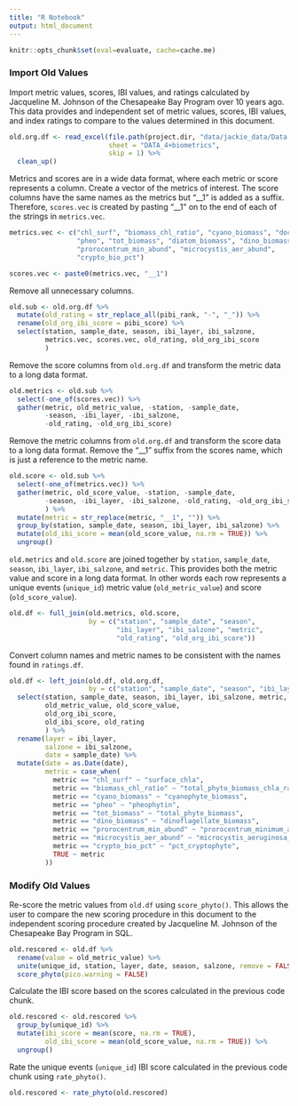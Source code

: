 ```yaml
---
title: "R Notebook"
output: html_document
---
```


```r
knitr::opts_chunk$set(eval=evaluate, cache=cache.me)
```

### Import Old Values

Import metric values, scores, IBI values, and ratings calculated by Jacqueline M. Johnson of the Chesapeake Bay Program over 10 years ago. This data provides and independent set of metric values, scores, IBI values, and index ratings to compare to the values determined in this document.
```r
old.org.df <- read_excel(file.path(project.dir, "data/jackie_data/Data 2013_4plus-phyto-metrics.xlsx"),
                         sheet = "DATA_4+biometrics",
                         skip = 1) %>% 
  clean_up()
```

Metrics and scores are in a wide data format, where each metric or score represents a column. Create a vector of the metrics of interest. The score columns have the same names as the metrics but "__1" is added as a suffix. Therefore, `scores.vec` is created by pasting "__1" on to the end of each of the strings in `metrics.vec`.
```r
metrics.vec <- c("chl_surf", "biomass_chl_ratio", "cyano_biomass", "doc",
                 "pheo", "tot_biomass", "diatom_biomass", "dino_biomass",
                 "prorocentrum_min_abund", "microcystis_aer_abund",
                 "crypto_bio_pct")

scores.vec <- paste0(metrics.vec, "__1")
```

Remove all unnecessary columns.
```r
old.sub <- old.org.df %>% 
  mutate(old_rating = str_replace_all(pibi_rank, "-", "_")) %>% 
  rename(old_org_ibi_score = pibi_score) %>% 
  select(station, sample_date, season, ibi_layer, ibi_salzone,
         metrics.vec, scores.vec, old_rating, old_org_ibi_score
         ) 
```

Remove the score columns from `old.org.df` and transform the metric data to a long data format.
```r
old.metrics <- old.sub %>%
  select(-one_of(scores.vec)) %>% 
  gather(metric, old_metric_value, -station, -sample_date,
         -season, -ibi_layer, -ibi_salzone,
         -old_rating, -old_org_ibi_score)
```

Remove the metric columns from `old.org.df` and transform the score data to a long data format. Remove the "__1" suffix from the scores name, which is just a reference to the metric name.
```r
old.score <- old.sub %>% 
  select(-one_of(metrics.vec)) %>% 
  gather(metric, old_score_value, -station, -sample_date,
         -season, -ibi_layer, -ibi_salzone, -old_rating, -old_org_ibi_score
         ) %>% 
  mutate(metric = str_replace(metric, "__1", "")) %>% 
  group_by(station, sample_date, season, ibi_layer, ibi_salzone) %>% 
  mutate(old_ibi_score = mean(old_score_value, na.rm = TRUE)) %>% 
  ungroup()
```

`old.metrics` and `old.score` are joined together by `station`, `sample_date`, `season`, `ibi_layer`, `ibi_salzone`, and `metric`. This provides both the metric value and score in a long data format. In other words each row represents a unique events (`unique_id`) metric value (`old_metric_value`) and score (`old_score_value`).
```r
old.df <- full_join(old.metrics, old.score,
                    by = c("station", "sample_date", "season",
                           "ibi_layer", "ibi_salzone", "metric",
                           "old_rating", "old_org_ibi_score"))
```

Convert column names and metric names to be consistent with the names found in `ratings.df`.
```r
old.df <- left_join(old.df, old.org.df,
                    by = c("station", "sample_date", "season", "ibi_layer", "ibi_salzone")) %>% 
  select(station, sample_date, season, ibi_layer, ibi_salzone, metric,
         old_metric_value, old_score_value,
         old_org_ibi_score,
         old_ibi_score, old_rating
         ) %>% 
  rename(layer = ibi_layer,
         salzone = ibi_salzone,
         date = sample_date) %>% 
  mutate(date = as.Date(date),
         metric = case_when(
           metric == "chl_surf" ~ "surface_chla",
           metric == "biomass_chl_ratio" ~ "total_phyto_biomass_chla_ratio",
           metric == "cyano_biomass" ~ "cyanophyte_biomass",
           metric == "pheo" ~ "pheophytin",
           metric == "tot_biomass" ~ "total_phyto_biomass",
           metric == "dino_biomass" ~ "dinoflagellate_biomass",
           metric == "prorocentrum_min_abund" ~ "prorocentrum_minimum_abundance",
           metric == "microcystis_aer_abund" ~ "microcystis_aeruginosa_abundance",
           metric == "crypto_bio_pct" ~ "pct_cryptophyte",
           TRUE ~ metric
         ))
```

### Modify Old Values

Re-score the metric values from `old.df` using `score_phyto()`. This allows the user to compare the new scoring procedure in this document to the independent scoring procedure created by Jacqueline M. Johnson of the Chesapeake Bay Program in SQL.
```r
old.rescored <- old.df %>% 
  rename(value = old_metric_value) %>% 
  unite(unique_id, station, layer, date, season, salzone, remove = FALSE) %>% 
  score_phyto(pico.warning = FALSE)
```

Calculate the IBI score based on the scores calculated in the previous code chunk.
```r
old.rescored <- old.rescored %>% 
  group_by(unique_id) %>% 
  mutate(ibi_score = mean(score, na.rm = TRUE),
         old_ibi_score = mean(old_score_value, na.rm = TRUE)) %>% 
  ungroup() 
```

Rate the unique events (`unique_id`) IBI score calculated in the previous code chunk using `rate_phyto()`.
```r
old.rescored <- rate_phyto(old.rescored)
```
